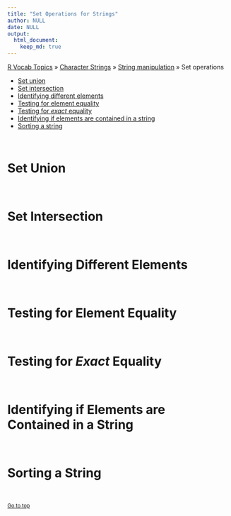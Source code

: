 ```yaml
---
title: "Set Operations for Strings"
author: NULL
date: NULL
output:
  html_document:
    keep_md: true
---
```


[R Vocab Topics](index) &#187; [Character Strings](characters) &#187; [String manipulation](string_manipulation) &#187; Set operations

* <a href="#union">Set union</a>
* <a href="#intersect">Set intersection</a>
* <a href="#setdiff">Identifying different elements</a>
* <a href="#equality">Testing for element equality</a>
* <a href="#exact_equality">Testing for *exact* equality</a>
* <a href="#in_element">Identifying if elements are contained in a string</a>
* <a href="#sort">Sorting a string</a>

<br>


<a name="union"></a>

# Set Union


<br>

<a name="intersect"></a>

# Set Intersection


<br>

<a name="setdiff"></a>

# Identifying Different Elements


<br>

<a name="equality"></a>

# Testing for Element Equality


<br>

<a name="exact_equality"></a>

# Testing for *Exact* Equality


<br>

<a name="in_element"></a>

# Identifying if Elements are Contained in a String


<br>

<a name="sort"></a>

# Sorting a String


<br>

<small><a href="#">Go to top</a></small>
